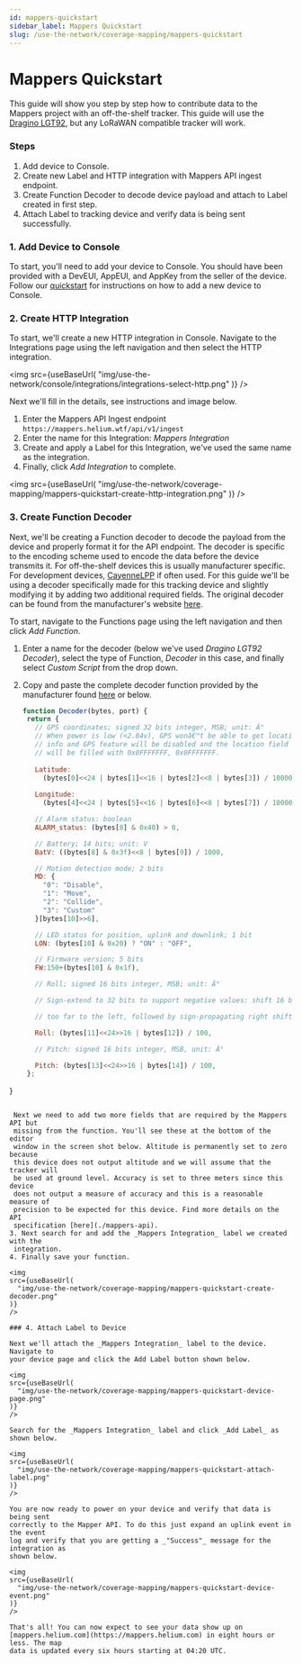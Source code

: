 ```yaml
---
id: mappers-quickstart
sidebar_label: Mappers Quickstart
slug: /use-the-network/coverage-mapping/mappers-quickstart
---
```



# Mappers Quickstart

This guide will show you step by step how to contribute data to the Mappers
project with an off-the-shelf tracker. This guide will use the
[Dragino LGT92](https://www.dragino.com/products/lora/item/142-lgt-92.html), but
any LoRaWAN compatible tracker will work.

### Steps

1. Add device to Console.
2. Create new Label and HTTP integration with Mappers API ingest endpoint.
3. Create Function Decoder to decode device payload and attach to Label created
   in first step.
4. Attach Label to tracking device and verify data is being sent successfully.

### 1. Add Device to Console

To start, you'll need to add your device to Console. You should have been
provided with a DevEUI, AppEUI, and AppKey from the seller of the device.
Follow our [quickstart](/use-the-network/console/quickstart) for instructions on how to add a new device to
Console.

### 2. Create HTTP Integration

To start, we'll create a new HTTP integration in Console. Navigate to the
Integrations page using the left navigation and then select the HTTP
integration.

<img
  src={useBaseUrl(
    "img/use-the-network/console/integrations/integrations-select-http.png"
  )}
/>

Next we'll fill in the details, see instructions and image below.

1. Enter the Mappers API Ingest endpoint
   `https://mappers.helium.wtf/api/v1/ingest`
2. Enter the name for this Integration: _Mappers Integration_
3. Create and apply a Label for this Integration, we've used the same name as
   the integration.
4. Finally, click _Add Integration_ to complete.

<img
  src={useBaseUrl(
    "img/use-the-network/coverage-mapping/mappers-quickstart-create-http-integration.png"
  )}
/>

### 3. Create Function Decoder

Next, we'll be creating a Function decoder to decode the payload from the device
and properly format it for the API endpoint. The decoder is specific to the
encoding scheme used to encode the data before the device transmits it. For off-the-shelf 
devices this is usually manufacturer specific. For development devices,
[CayenneLPP](https://developers.mydevices.com/cayenne/docs/lora/#lora-cayenne-low-power-payload)
if often used. For this guide we'll be using a decoder specifically made for
this tracking device and slightly modifying it by adding two additional required
fields. The original decoder can be found from the manufacturer's website
[here](https://www.dragino.com/downloads/downloads/LGT_92/Decoder/LGT92-v1.5.0_decoder_20191129.txt).

To start, navigate to the Functions page using the left navigation and then
click _Add Function_.

1. Enter a name for the decoder (below we've used _Dragino LGT92 Decoder_), select the 
   type of Function, _Decoder_ in this case, and finally select _Custom Script_
   from the drop down.
2. Copy and paste the complete decoder function provided by the manufacturer
   found
   [here](https://www.dragino.com/downloads/downloads/LGT_92/Decoder/LGT92-v1.5.0_decoder_20191129.txt) or below.

   ```javascript
   function Decoder(bytes, port) {
    return {
      // GPS coordinates; signed 32 bits integer, MSB; unit: Â°
      // When power is low (<2.84v), GPS wonâ€™t be able to get location
      // info and GPS feature will be disabled and the location field
      // will be filled with 0x0FFFFFFF, 0x0FFFFFFF. 
    
      Latitude: 
        (bytes[0]<<24 | bytes[1]<<16 | bytes[2]<<8 | bytes[3]) / 1000000,
      
      Longitude:
        (bytes[4]<<24 | bytes[5]<<16 | bytes[6]<<8 | bytes[7]) / 1000000,

      // Alarm status: boolean
      ALARM_status: (bytes[8] & 0x40) > 0,

      // Battery; 14 bits; unit: V
      BatV: ((bytes[8] & 0x3f)<<8 | bytes[9]) / 1000,

      // Motion detection mode; 2 bits
      MD: {
        "0": "Disable",
        "1": "Move",
        "2": "Collide",
        "3": "Custom"
      }[bytes[10]>>6],

      // LED status for position, uplink and downlink; 1 bit
      LON: (bytes[10] & 0x20) ? "ON" : "OFF",

      // Firmware version; 5 bits 
      FW:150+(bytes[10] & 0x1f),

      // Roll; signed 16 bits integer, MSB; unit: Â°

      // Sign-extend to 32 bits to support negative values: shift 16 bytes

      // too far to the left, followed by sign-propagating right shift

      Roll: (bytes[11]<<24>>16 | bytes[12]) / 100,

      // Pitch: signed 16 bits integer, MSB, unit: Â°

      Pitch: (bytes[13]<<24>>16 | bytes[14]) / 100,
    };
  }
  ```  
  
   Next we need to add two more fields that are required by the Mappers API but
   missing from the function. You'll see these at the bottom of the editor
   window in the screen shot below. Altitude is permanently set to zero because
   this device does not output altitude and we will assume that the tracker will
   be used at ground level. Accuracy is set to three meters since this device
   does not output a measure of accuracy and this is a reasonable measure of
   precision to be expected for this device. Find more details on the API
   specification [here](./mappers-api).
3. Next search for and add the _Mappers Integration_ label we created with the
   integration.
4. Finally save your function.

<img
  src={useBaseUrl(
    "img/use-the-network/coverage-mapping/mappers-quickstart-create-decoder.png"
  )}
/>

### 4. Attach Label to Device

Next we'll attach the _Mappers Integration_ label to the device. Navigate to
your device page and click the Add Label button shown below.

<img
  src={useBaseUrl(
    "img/use-the-network/coverage-mapping/mappers-quickstart-device-page.png"
  )}
/>

Search for the _Mappers Integration_ label and click _Add Label_ as shown below.

<img
  src={useBaseUrl(
    "img/use-the-network/coverage-mapping/mappers-quickstart-attach-label.png"
  )}
/>

You are now ready to power on your device and verify that data is being sent
correctly to the Mapper API. To do this just expand an uplink event in the event
log and verify that you are getting a _"Success"_ message for the integration as
shown below.

<img
  src={useBaseUrl(
    "img/use-the-network/coverage-mapping/mappers-quickstart-device-event.png"
  )}
/>

That's all! You can now expect to see your data show up on
[mappers.helium.com](https://mappers.helium.com) in eight hours or less. The map
data is updated every six hours starting at 04:20 UTC.

